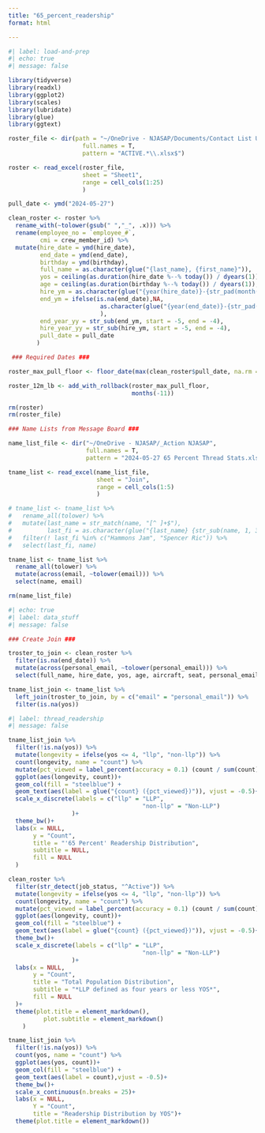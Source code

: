 ```yaml
---
title: "65_percent_readership"
format: html

---
```


```r
#| label: load-and-prep
#| echo: true
#| message: false

library(tidyverse)
library(readxl)
library(ggplot2)
library(scales)
library(lubridate)
library(glue)
library(ggtext)

roster_file <- dir(path = "~/OneDrive - NJASAP/Documents/Contact List UnionWare Aptify",
                     full.names = T,
                     pattern = "ACTIVE.*\\.xlsx$")

roster <- read_excel(roster_file,
                     sheet = "Sheet1",
                     range = cell_cols(1:25)
                     )

pull_date <- ymd("2024-05-27")

clean_roster <- roster %>%
  rename_with(~tolower(gsub(" ","_", .x))) %>% 
  rename(employee_no = `employee_#`,
         cmi = crew_member_id) %>% 
  mutate(hire_date = ymd(hire_date),
         end_date = ymd(end_date),
         birthday = ymd(birthday),
         full_name = as.character(glue("{last_name}, {first_name}")),
         yos = ceiling(as.duration(hire_date %--% today()) / dyears(1)),
         age = ceiling(as.duration(birthday %--% today()) / dyears(1)),
         hire_ym = as.character(glue("{year(hire_date)}-{str_pad(month(hire_date),2,pad = '0')}")),
         end_ym = ifelse(is.na(end_date),NA,
                          as.character(glue("{year(end_date)}-{str_pad(month(end_date),2,pad = '0')}"))
                          ),
         end_year_yy = str_sub(end_ym, start = -5, end = -4),
         hire_year_yy = str_sub(hire_ym, start = -5, end = -4),
         pull_date = pull_date
        )

 ### Required Dates ###

roster_max_pull_floor <- floor_date(max(clean_roster$pull_date, na.rm = T), months(1))

roster_12m_lb <- add_with_rollback(roster_max_pull_floor,
                                   months(-11))

rm(roster)
rm(roster_file)

### Name Lists from Message Board ###

name_list_file <- dir("~/OneDrive - NJASAP/_Action NJASAP",
                      full.names = T,
                      pattern = "2024-05-27 65 Percent Thread Stats.xlsx")

tname_list <- read_excel(name_list_file,
                         sheet = "Join",
                         range = cell_cols(1:5)
                         )

# tname_list <- tname_list %>% 
#   rename_all(tolower) %>% 
#   mutate(last_name = str_match(name, "[^ ]+$"),
#          last_fi = as.character(glue("{last_name} {str_sub(name, 1, 3)}"))) %>%
#   filter(! last_fi %in% c("Hammons Jam", "Spencer Ric")) %>% 
#   select(last_fi, name)

tname_list <- tname_list %>% 
  rename_all(tolower) %>% 
  mutate(across(email, ~tolower(email))) %>% 
  select(name, email)

rm(name_list_file)

```

```r
#| echo: true
#| label: data_stuff
#| message: false

### Create Join ###

troster_to_join <- clean_roster %>% 
  filter(is.na(end_date)) %>% 
  mutate(across(personal_email, ~tolower(personal_email))) %>% 
  select(full_name, hire_date, yos, age, aircraft, seat, personal_email)

tname_list_join <- tname_list %>% 
  left_join(troster_to_join, by = c("email" = "personal_email")) %>% 
  filter(is.na(yos))

```


```r
#| label: thread_readership
#| message: false

tname_list_join %>% 
  filter(!is.na(yos)) %>% 
  mutate(longevity = ifelse(yos <= 4, "llp", "non-llp")) %>% 
  count(longevity, name = "count") %>% 
  mutate(pct_viewed = label_percent(accuracy = 0.1) (count / sum(count))) %>% 
  ggplot(aes(longevity, count))+
  geom_col(fill = "steelblue") + 
  geom_text(aes(label = glue("{count} ({pct_viewed})")), vjust = -0.5)+
  scale_x_discrete(labels = c("llp" = "LLP",
                                      "non-llp" = "Non-LLP")
                  )+
  theme_bw()+
  labs(x = NULL,
       y = "Count",
       title = "'65 Percent' Readership Distribution",
       subtitle = NULL,
       fill = NULL
  )
```


```r
clean_roster %>% 
  filter(str_detect(job_status, "^Active")) %>% 
  mutate(longevity = ifelse(yos <= 4, "llp", "non-llp")) %>% 
  count(longevity, name = "count") %>% 
  mutate(pct_viewed = label_percent(accuracy = 0.1) (count / sum(count))) %>% 
  ggplot(aes(longevity, count))+
  geom_col(fill = "steelblue") + 
  geom_text(aes(label = glue("{count} ({pct_viewed})")), vjust = -0.5)+
  theme_bw()+
  scale_x_discrete(labels = c("llp" = "LLP",
                                      "non-llp" = "Non-LLP")
                  )+
  labs(x = NULL,
       y = "Count",
       title = "Total Population Distribution",
       subtitle = "*LLP defined as four years or less YOS*",
       fill = NULL
  )+
  theme(plot.title = element_markdown(),
          plot.subtitle = element_markdown()
    )

```


```r
tname_list_join %>% 
  filter(!is.na(yos)) %>% 
  count(yos, name = "count") %>% 
  ggplot(aes(yos, count))+
  geom_col(fill = "steelblue") + 
  geom_text(aes(label = count),vjust = -0.5)+
  theme_bw()+
  scale_x_continuous(n.breaks = 25)+
  labs(x = NULL,
       Y = "Count",
       title = "Readership Distribution by YOS")+
  theme(plot.title = element_markdown())
```    